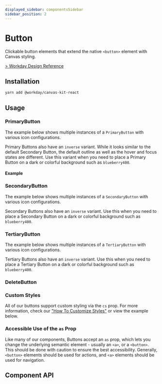 ```yaml
---
displayed_sidebar: componentsSidebar
sidebar_position: 2
---
```



# Button

Clickable button elements that extend the native `<button>` element with Canvas styling.

[> Workday Design Reference](https://design.workday.com/components/buttons/buttons)

## Installation

```sh
yarn add @workday/canvas-kit-react
```

## Usage

### PrimaryButton

The example below shows multiple instances of a `PrimaryButton` with various icon configurations.

Primary Buttons also have an `inverse` variant. While it looks similar to the default Secondary
Button, the default outline as well as the hover and focus states are different. Use this variant
when you need to place a Primary Button on a dark or colorful background such as `blueberry400`.

<ExampleCodeBlock code={Primary} showCode={true} />

#### Example

### SecondaryButton

The example below shows multiple instances of a `SecondaryButton` with various icon configurations.

Secondary Buttons also have an `inverse` variant. Use this when you need to place a Secondary Button
on a dark or colorful background such as `blueberry400`.

### TertiaryButton

The example below shows multiple instances of a `TertiaryButton` with various icon configurations.

Tertiary Buttons also have an `inverse` variant. Use this when you need to place a Tertiary Button
on a dark or colorful background such as `blueberry400`.

### DeleteButton

### Custom Styles

All of our buttons support custom styling via the `cs` prop. For more information, check our
["How To Customize Styles"](https://workday.github.io/canvas-kit/?path=/docs/styling-how-to-customize-styles--page)
or view the example below.

### Accessible Use of the `as` Prop

Like many of our components, Buttons accept an `as` prop, which lets you change the underlying
semantic element - usually an `<a>`, or a `<button>`. This should be done with caution to ensure the
best accessibility. Generally, `<button>` elements should be used for actions, and `<a>` elements
should be used for navigation.

## Component API

<SymbolDoc value="PrimaryButton" />

